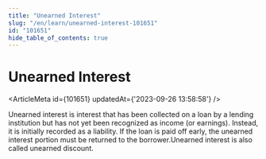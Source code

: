 ```yaml
---
title: "Unearned Interest"
slug: "/en/learn/unearned-interest-101651"
id: "101651"
hide_table_of_contents: true
---
```



# Unearned Interest

<ArticleMeta id={101651} updatedAt={'2023-09-26 13:58:58'} />
<div className='border-solid border-b border-t-0 my-4 border-[var(--ifm-color-gray-300)]' />

Unearned interest is interest that has been collected on a loan by a lending institution but has not yet been recognized as income (or earnings). Instead, it is initially recorded as a liability. If the loan is paid off early, the unearned interest portion must be returned to the borrower.Unearned interest is also called unearned discount.
